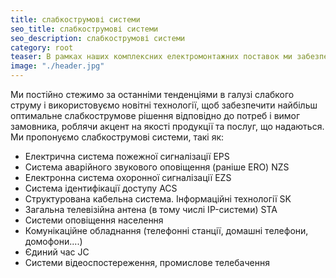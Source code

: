 ```yaml
---
title: слабкострумові системи
seo_title: слабкострумові системи
seo_description: слабкострумові системи
category: root
teaser: В рамках наших комплексних електромонтажних поставок ми забезпечуємо поставку і монтаж слабкострумових технологій у всьому спектрі необхідних систем. 
image: "./header.jpg"
---
```

<p>
Ми постійно стежимо за останніми тенденціями в галузі слабкого струму і використовуємо новітні технології, щоб забезпечити найбільш оптимальне слабкострумове рішення відповідно до потреб і вимог замовника, роблячи акцент на якості продукції та послуг, що надаються. Ми пропонуємо слабкострумові системи, такі як:
</p>

<ul>
<li>Електрична система пожежної сигналізації EPS </li>
<li>Система аварійного звукового оповіщення (раніше ERO) NZS </li>
<li>Електронна система охоронної сигналізації EZS </li>
<li>Система ідентифікації доступу ACS </li>
<li>Структурована кабельна система. Інформаційні технології SK </li>
<li>Загальна телевізійна антена (в тому числі IP-системи) STA </li>
<li>Системи оповіщення населення </li>
<li>Комунікаційне обладнання (телефонні станції, домашні телефони, домофони....) </li>
<li>Єдиний час JC </li>
<li>Системи відеоспостереження, промислове телебачення </li>
</ul>